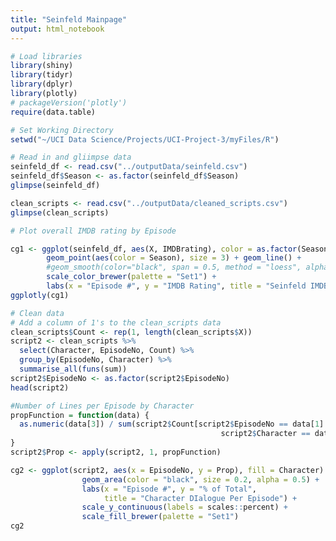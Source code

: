 ```yaml
---
title: "Seinfeld Mainpage"
output: html_notebook
---
```



```r
# Load libraries
library(shiny)
library(tidyr)
library(dplyr)
library(plotly)
# packageVersion('plotly')
require(data.table)
```

```r
# Set Working Directory
setwd("~/UCI Data Science/Projects/UCI-Project-3/myFiles/R")

# Read in and gliimpse data
seinfeld_df <- read.csv("../outputData/seinfeld.csv")
seinfeld_df$Season <- as.factor(seinfeld_df$Season)
glimpse(seinfeld_df)

clean_scripts <- read.csv("../outputData/cleaned_scripts.csv")
glimpse(clean_scripts)
```

```r
# Plot overall IMDB rating by Episode

cg1 <- ggplot(seinfeld_df, aes(X, IMDBrating), color = as.factor(Season)) + 
        geom_point(aes(color = Season), size = 3) + geom_line() +  
        #geom_smooth(color="black", span = 0.5, method = "loess", alpha = 0.33) + 
        scale_color_brewer(palette = "Set1") + 
        labs(x = "Episode #", y = "IMDB Rating", title = "Seinfeld IMDB Ratings")
ggplotly(cg1)
```

```r
# Clean data
# Add a column of 1's to the clean_scripts data
clean_scripts$Count <- rep(1, length(clean_scripts$X))
script2 <- clean_scripts %>%
  select(Character, EpisodeNo, Count) %>%
  group_by(EpisodeNo, Character) %>%
  summarise_all(funs(sum))
script2$EpisodeNo <- as.factor(script2$EpisodeNo)
head(script2)

#Number of Lines per Episode by Character
propFunction = function(data) {
  as.numeric(data[3]) / sum(script2$Count[script2$EpisodeNo == data[1] & 
                                               script2$Character == data[2]])
}
script2$Prop <- apply(script2, 1, propFunction)

cg2 <- ggplot(script2, aes(x = EpisodeNo, y = Prop), fill = Character) +
                geom_area(color = "black", size = 0.2, alpha = 0.5) +
                labs(x = "Episode #", y = "% of Total",
                     title = "Character DIalogue Per Episode") + 
                scale_y_continuous(labels = scales::percent) +
                scale_fill_brewer(palette = "Set1")
cg2
```

